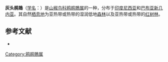 {{Speciesbox
| name = 灰头鹃鵙
| image = 
| status = LC | status_system = IUCN3.1
| genus = Coracina
| species = schisticeps
| authority = Gray, 1846
| synonyms = }}
'''灰头鹃鵙'''（[[学名|学名]]：{{lang|la|''Coracina schisticeps''}}）是[[山椒鸟科|山椒鸟科]][[鸦鹃鵙属|鸦鹃鵙属]]的一种，分布于[[印度尼西亚|印度尼西亚]]和[[巴布亚新几内亚|巴布亚新几内亚]]。其自然[[栖息地|栖息地]]为亚热带或热带的湿润低地[[森林|森林]]以及亚热带或热带的[[红树林|红树林]]。

== 参考文献 ==
* {{IUCN2010
|assessors=BirdLife International
|year=2009
|id=146819
|title=Coracina schisticeps
|version=2010.3
|downloaded= 2010-10-27
}}
{{Taxonbar|from=Q3115176}}

[[Category:鸦鹃鵙属|Category:鸦鹃鵙属]]